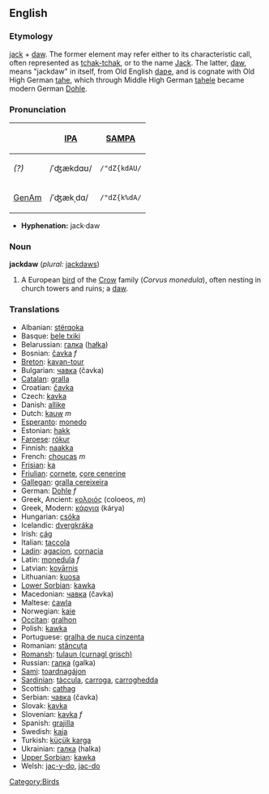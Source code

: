 ==English==
{{Wikipedia}}
===Etymology===
[[jack]] + [[daw]].  The former element may refer either to its characteristic call, often represented as [[tchak-tchak]], or to the name [[Jack]].  The latter, [[daw]], means "jackdaw" in itself, from Old English [[daƿe]], and is cognate with Old High German [[tahe]], which through Middle High German [[tahele]] became modern German [[Dohle]].

===Pronunciation===
{| border=1 cellpadding=5
! !! [[w:IPA|IPA]] !! [[w:SAMPA|SAMPA]]
|-
! ''(?)'' <!-- what dialect is this? -->
| /ˈʤækdɑʊ/ || <tt>/"dZ{kdAU/</tt>
|-
! [[GenAm]]
| /ˈʤækˌdɑ/ || <tt>/"dZ{k%dA/</tt>
|}

*'''Hyphenation:''' jack·daw

=== Noun ===
'''jackdaw''' (''plural:'' [[jackdaws]])

# A European [[bird]] of the [[Crow]] family (''Corvus monedula''), often nesting in church towers and ruins; a [[daw]].
<!-- modified Webster 1913 definition -->

=== Translations ===
*Albanian: [[stërqoka]]
*Basque: [[bele txiki]]
*Belarussian: [[галка]] ([[hałka]])
*Bosnian: [[čavka]] ''f''
*[[Breton]]: [[kavan-tour]]
*Bulgarian: [[чавка]] (čavka)
*[[Catalan]]: [[gralla]]
*Croatian: [[čavka]]
*Czech: [[kavka]]
*Danish: [[allike]]
*Dutch: [[kauw]] ''m''
*[[Esperanto]]: [[monedo]]
*Estonian: [[hakk]]
*[[Faroese]]: [[rókur]]
*Finnish: [[naakka]]
*French: [[choucas]] ''m''
*[[Frisian]]: [[ka]]
*[[Friulian]]: [[cornete]], [[çore cenerine]]
*[[Gallegan]]: [[gralla cereixeira]]
*German: [[Dohle]] ''f''
*Greek, Ancient: [[κολοιός]] (coloeos, ''m'')
*Greek, Modern: [[κάργια]] (kárya)
*Hungarian: [[csóka]]
*Icelandic: [[dvergkráka]]
*Irish: [[cág]]
*Italian: [[taccola]] '' ''
*[[Ladin]]: [[agacion]], [[cornacia]]
*Latin: [[monedula]] ''f''
*Latvian: [[kovārnis]]
*Lithuanian: [[kuosa]]
*[[Lower Sorbian]]: [[kawka]]
*Macedonian: [[чавка]] (čavka)
*Maltese: [[ċawla]]
*Norwegian: [[kaie]]
*[[Occitan]]: [[gralhon]]
*Polish: [[kawka]] '' ''
*Portuguese: [[gralha de nuca cinzenta]]
*Romanian: [[stăncuţa]]
*[[Romansh]]: [[tulaun (curnagl grisch)]]
*Russian: [[галка]] (galka) '' ''
*[[Sami]]: [[toardnagájon]]
*[[Sardinian]]: [[tàccula]], [[carroga]], [[carroghedda]]
*Scottish: [[cathag]]
*Serbian: [[чавка]] (čavka)
*Slovak: [[kavka]]
*Slovenian: [[kavka]] ''f''
*Spanish: [[grajilla]] '' ''
*Swedish: [[kaja]]
*Turkish: [[küçük karga]]
*Ukrainian: [[галка]] (halka)
*[[Upper Sorbian]]: [[kawka]]
*Welsh: [[jac-y-do]], [[jac-do]]


[[Category:Birds]]